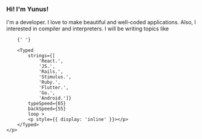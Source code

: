 
<div>
    <h3>Hi! I'm Yunus!</h3>
    <p>
        I'm a developer.
        I love to make beautiful and well-coded applications.
        Also, I interested in compiler and interpreters.
        I will be writing topics like
        
        {' '}
        
        <Typed
            strings={[
                'React.',
                'JS.',
                'Rails.',
                'Stimulus.',
                'Ruby.',
                'Flutter.',
                'Go.',
                'Android.']}
            typeSpeed={65}
            backSpeed={55}
            loop >
            <p style={{ display: 'inline' }}></p>
        </Typed>
    </p>
</div>